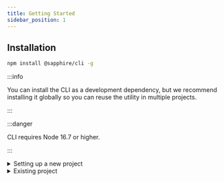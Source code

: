 ```yaml
---
title: Getting Started
sidebar_position: 1
---
```



## Installation

```bash npm2yarn2pnpm
npm install @sapphire/cli -g
```

:::info

You can install the CLI as a development dependency, but we recommend installing it globally so you can reuse the
utility in multiple projects.

:::

:::danger

CLI requires Node 16.7 or higher.

:::

<details id="new-project">
<summary>Setting up a new project</summary>

## Creating a bot

Lets start creating a new project. The first thing to run is the `new` command:

```bash
sapphire new
```

After running `sapphire new` you will be prompted with several questions that require your attention and that we will
use to generate your project.

First of all, we will need to know the name of your project. This will be used as the folder name in which we'll setup
the project. This will default to `my-sapphire-bot`.

```bash {2}
sapphire new
? What's the name of your project? › my-sapphire-bot
```

Next you will need to choose which programming language you want to use. Currently we support JavaScript and TypeScript.

```bash {3-5}
sapphire new
✔ What's the name of your project? … my-sapphire-bot
? Choose a language for your project › - Use arrow-keys. Return to submit.
❯   TypeScript (Recommended)
    JavaScript
```

After choosing the programming language we have several templates from which you can choose. We will go with the
**default template** for this guide.

```bash {4-6}
sapphire new
✔ What's the name of your project? … my-sapphire-bot
✔ Choose a language for your project › TypeScript (Recommended)
? Choose a template for your project › - Use arrow-keys. Return to submit.
❯   Default template (Recommended)
    with Docker
```

The following step is to choose the markup language to use for your config file, we support JSON and YAML. For this
guide we will choose **YAML**.

```bash {5-7}
sapphire new
✔ What's the name of your project? … my-sapphire-bot
✔ Choose a language for your project › TypeScript (Recommended)
✔ Choose a template for your project › Default template (Recommended)
? What format do you want your config file to be in? › - Use arrow-keys. Return to submit.
    JSON
❯   YAML
```

The next step is to choose the package manager to use. We support `npm` and `yarn`. For this guide we will choose
**Yarn**.

```bash {6-8}
sapphire new
✔ What's the name of your project? … my-sapphire-bot
✔ Choose a language for your project › TypeScript (Recommended)
✔ Choose a template for your project › Default template (Recommended)
✔ What format do you want your config file to be in? › YAML
? What package manager do you want to use? › - Use arrow-keys. Return to submit.
❯   Yarn (Recommended)
    npm
```

Lastly, if you want to initialize a git repository in your project, type `y` when asked, then press enter to finish up.
If you don't want a git repository then you can just hit enter to finish.

```bash {7}
sapphire new
✔ What's the name of your project? … my-sapphire-bot
✔ Choose a language for your project › TypeScript (Recommended)
✔ Choose a template for your project › Default template (Recommended)
✔ What format do you want your config file to be in? › YAML
✔ What package manager do you want to use? › Yarn (Recommended)
? Do you want to create a git repository for this project? › (y/N)
```

Now wait for the CLI to create your project and install the dependencies. This should take ~2 minutes, but it may be
more depending on your hardware as well as on your internet speed.

```bash
sapphire new
✔ What's the name of your project? … my-sapphire-bot
✔ Choose a language for your project › TypeScript (Recommended)
✔ Choose a template for your project › Default template (Recommended)
✔ What format do you want your config file to be in? › YAML
✔ What package manager do you want to use? › Yarn (Recommended)
✔ Do you want to create a git repository for this project? … no
✔ Cloning the repository
✔ Setting up the project
✔ Installing dependencies using Yarn
Done!
```

Congratulations! You created a bot using Sapphire CLI. You can consult the README to see what you need to do before
running your bot.

<Tabs groupId="shell-choice">
<TabItem value="bash" label="Bash" default>

```bash
cat my-sapphire-bot/README.md
# TypeScript Sapphire Bot example

This is a basic setup of a Discord bot using the [sapphire framework][sapphire] written in TypeScript
...
```

</TabItem>

<TabItem value="powershell" label="Powershell">

```powershell
Get-Content .\my-sapphire-bot\README.md
# TypeScript Sapphire Bot example

This is a basic setup of a Discord bot using the [sapphire framework][sapphire] written in TypeScript
...
```

</TabItem>

<TabItem value="commandprompt" label="CMD">

```batch
type my-sapphire-bot\README.md
# TypeScript Sapphire Bot example

This is a basic setup of a Discord bot using the [sapphire framework][sapphire] written in TypeScript
...
```

</TabItem>
</Tabs>

</details>

<details>
<summary> Existing project </summary>

## Using Sapphire CLI on an existing project

Lets start initializing Sapphire CLI in your project. The first thing to run is the `init` command:

```bash
sapphire init
```

The following step is to choose the markup language to use for your config file, we support JSON and YAML. For this
guide we will choose **YAML**.

```bash {2-4}
sapphire init
? What format do you want your config file to be in? › - Use arrow-keys. Return to submit.
    JSON
❯   YAML
```

Next you will need to choose which programming language you are using in your project. Currently we support JavaScript
and TypeScript.

```bash {3-5}
sapphire init
✔ What format do you want your config file to be in? › YAML
? Choose the language used in your project › - Use arrow-keys. Return to submit.
❯   TypeScript
    JavaScript
```

After choosing the programming language we need to know in which folder your bot's entry point is located. This will
default to `src`.

```bash {4}
sapphire init
✔ What format do you want your config file to be in? › YAML
✔ Choose the language used in your project › TypeScript
? Your base directory › src
```

Then we need to know in which folder you store your commands, without including the base as specified in the previous
step. This will default to `commands`.

```bash {5}
sapphire init
✔ What format do you want your config file to be in? › YAML
✔ Choose the language used in your project › TypeScript
✔ Your base directory … src
? Where do you store your commands? (do not include the base) › commands
```

We also need to know in which folder you store your listeners, without including the base as specified before. This will
default to `listeners`.

```bash {6}
sapphire init
✔ What format do you want your config file to be in? › YAML
✔ Choose the language used in your project › TypeScript
✔ Your base directory … src
✔ Where do you store your commands? (do not include the base) … commands
? Where do you store your listeners? (do not include the base) › listeners
```

Then we need to know in which folder you store your arguments, without including the base as specified before. This will
default to `arguments`.

```bash {7}
sapphire init
✔ What format do you want your config file to be in? › YAML
✔ Choose the language used in your project › TypeScript
✔ Your base directory … src
✔ Where do you store your commands? (do not include the base) … commands
✔ Where do you store your listeners? (do not include the base) … listeners
? Where do you store your arguments? (do not include the base) › arguments
```

And lastly please specify in which folder you store your preconditions, without including the base as specified before.
This will default to `preconditions`.

```bash {8}
sapphire init
✔ What format do you want your config file to be in? › YAML
✔ Choose the language used in your project › TypeScript
✔ Your base directory … src
✔ Where do you store your commands? (do not include the base) … commands
✔ Where do you store your listeners? (do not include the base) … listeners
✔ Where do you store your arguments? (do not include the base) … arguments
? Where do you store your preconditions? (do not include the base) › preconditions
```

The last step is to choose if you want to enable custom file (piece) templates, type `y` and enter if you want to enable
it. If you don't want to enable it, just enter.

```bash {9}
sapphire init
✔ What format do you want your config file to be in? › YAML
✔ Choose the language used in your project › TypeScript
✔ Your base directory … src
✔ Where do you store your commands? (do not include the base) … commands
✔ Where do you store your listeners? (do not include the base) … listeners
✔ Where do you store your arguments? (do not include the base) … arguments
✔ Where do you store your preconditions? (do not include the base) … preconditions
? Do you want to enable custom file templates? › (y/N)
```

Done! You can now start using the Sapphire CLI in your project. 🎉

```bash
sapphire init
✔ What format do you want your config file to be in? › YAML
✔ Choose the language used in your project › TypeScript
✔ Your base directory … src
✔ Where do you store your commands? (do not include the base) … commands
✔ Where do you store your listeners? (do not include the base) … listeners
✔ Where do you store your arguments? (do not include the base) … arguments
✔ Where do you store your preconditions? (do not include the base) … preconditions
✔ Do you want to enable custom file templates? … no
```

</details>
